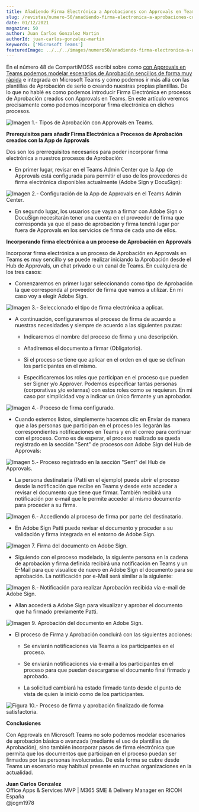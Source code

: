 ```yaml
---
title: Añadiendo Firma Electrónica a Aprobaciones con Approvals en Teams
slug: /revistas/numero-50/anadiendo-firma-electronica-a-aprobaciones-con-approvals-en-teams
date: 01/12/2021
magazine: 50
author: Juan Carlos Gonzalez Martin
authorId: juan-carlos-gonzalez-martin
keywords: ['Microsoft Teams']
featuredImage: ../../../images/numero50/anadiendo-firma-electronica-a-aprobaciones-con-approvals-en-teams/image1.png
---
```


En el número 48 de CompartiMOSS escribí sobre como [con Approvals en
Teams podemos modelar escenarios de Aprobación sencillos de forma muy
rápida](https://www.compartimoss.com/revistas/numero-48/aprobaciones-rapidas-en-microsoft-teams-con-la-app-de-approvals)
e integrada en Microsoft Teams y cómo podemos ir más allá con las
plantillas de Aprobación de serie o creando nuestras propias plantillas.
De lo que no hablé es como podemos introducir Firma Electrónica en
procesos de Aprobación creados con Approvals en Teams. En este artículo
veremos precisamente como podemos incorporar firma electrónica en dichos
procesos.

![Imagen 1.- Tipos de Aprobación con Approvals en Teams.](../../../images/numero50/anadiendo-firma-electronica-a-aprobaciones-con-approvals-en-teams/image1.png)



**Prerequisitos para añadir Firma Electrónica a Procesos de Aprobación creados con la App de Approvals**

Dos son los prerrequisitos necesarios para poder incorporar firma
electrónica a nuestros procesos de Aprobación:

-   En primer lugar, revisar en el Teams Admin Center que la App de
    Approvals está configurada para permitir el uso de los proveedores
    de firma electrónica disponibles actualmente (Adobe Sign y
    DocuSign):

![Imagen 2.- Configuración de la App de Approvals en el Teams Admin Center.](../../../images/numero50/anadiendo-firma-electronica-a-aprobaciones-con-approvals-en-teams/image2.png)


-   En segundo lugar, los usuarios que vayan a firmar con Adobe Sign o
    DocuSign necesitarán tener una cuenta en el proveedor de firma que
    corresponda ya que el paso de aprobación y firma tendrá lugar por
    fuera de Approvals en los servicios de firma de cada uno de ellos.

**Incorporando firma electrónica a un proceso de Aprobación en Approvals**

Incorporar firma electrónica a un proceso de Aprobación en Approvals en
Teams es muy sencillo y se puede realizar iniciando la Aprobación desde
el Hub de Approvals, un chat privado o un canal de Teams. En cualquiera
de los tres casos:

-   Comenzaremos en primer lugar seleccionando como tipo de Aprobación
    la que corresponda al proveedor de firma que vamos a utilizar. En mi
    caso voy a elegir Adobe Sign.

![Imagen 3.- Seleccionado el tipo de firma electrónica a aplicar.](../../../images/numero50/anadiendo-firma-electronica-a-aprobaciones-con-approvals-en-teams/image3.png)



-   A continuación, configuraremos el proceso de firma de acuerdo a
    nuestras necesidades y siempre de acuerdo a las siguientes pautas:

    -   Indicaremos el nombre del proceso de firma y una descripción.

    -   Añadiremos el documento a firmar (Obligatorio).

    -   Si el proceso se tiene que aplicar en el orden en el que se
        definan los participantes en el mismo.

    -   Especificaremos los roles que participan en el proceso que
        pueden ser Signer y/o Approver. Podemos especificar tantas
        personas (corporativas y/o externas) con estos roles como se
        requieran. En mi caso por simplicidad voy a indicar un único
        firmante y un aprobador.

![Imagen 4.- Proceso de firma configurado.](../../../images/numero50/anadiendo-firma-electronica-a-aprobaciones-con-approvals-en-teams/image4.png)


-   Cuando estemos listos, simplemente hacemos clic en Enviar de manera
    que a las personas que participan en el proceso les llegarán las
    correspondientes notificaciones en Teams y en el correo para
    continuar con el proceso. Como es de esperar, el proceso realizado
    se queda registrado en la sección "Sent" de procesos con Adobe Sign
    del Hub de Approvals:

![Imagen 5.- Proceso registrado en la sección "Sent" del Hub de Approvals.](../../../images/numero50/anadiendo-firma-electronica-a-aprobaciones-con-approvals-en-teams/image5.png)


-   La persona destinataria (Patti en el ejemplo) puede abrir el proceso
    desde la notificación que recibe en Teams y desde este acceder a
    revisar el documento que tiene que firmar. También recibirá una
    notificación por e-mail que le permite acceder al mismo documento
    para proceder a su firma.

![Imagen 6.- Accediendo al proceso de firma por parte del destinatario.](../../../images/numero50/anadiendo-firma-electronica-a-aprobaciones-con-approvals-en-teams/image6.png)


-   En Adobe Sign Patti puede revisar el documento y proceder a su
    validación y firma integrada en el entorno de Adobe Sign.

![Imagen 7. Firma del documento en Adobe Sign.](../../../images/numero50/anadiendo-firma-electronica-a-aprobaciones-con-approvals-en-teams/image7.png)


-   Siguiendo con el proceso modelado, la siguiente persona en la cadena
    de aprobación y firma definida recibirá una notificación en Teams y
    un E-Mail para que visualice de nuevo en Adobe Sign el documento
    para su aprobación. La notificación por e-Mail será similar a la
    siguiente:

![Imagen 8.- Notificación para realizar Aprobación recibida vía e-mail de Adobe Sign.](../../../images/numero50/anadiendo-firma-electronica-a-aprobaciones-con-approvals-en-teams/image8.png)


-   Allan accederá a Adobe Sign para visualizar y aprobar el documento
    que ha firmado previamente Patti.

![Imagen 9. Aprobación del documento en Adobe Sign.](../../../images/numero50/anadiendo-firma-electronica-a-aprobaciones-con-approvals-en-teams/image9.png)


-   El proceso de Firma y Aprobación concluirá con las siguientes
    acciones:

    -   Se enviarán notificaciones vía Teams a los participantes en el
        proceso.

    -   Se enviarán notificaciones vía e-mail a los participantes en el
        proceso para que puedan descargarse el documento final firmado y
        aprobado.

    -   La solicitud cambiará ha estado firmado tanto desde el punto de
        vista de quien la inició como de los participantes.

![Figura 10.- Proceso de firma y aprobación finalizado de forma satisfactoria.](../../../images/numero50/anadiendo-firma-electronica-a-aprobaciones-con-approvals-en-teams/image10.png)


**Conclusiones**

Con Approvals en Microsoft Teams no solo podemos modelar escenarios de
aprobación básica o avanzada (mediante el uso de plantillas de
Aprobación), sino también incorporar pasos de firma electrónica que
permita que los documentos que participan en el proceso puedan ser
firmados por las personas involucradas. De esta forma se cubre desde
Teams un escenario muy habitual presente en muchas organizaciones en la
actualidad.


**Juan Carlos Gonzalez** <br />
Office Apps & Services MVP \| M365 SME & Delivery Manager en RICOH España  <br />
@jcgm1978 
 
